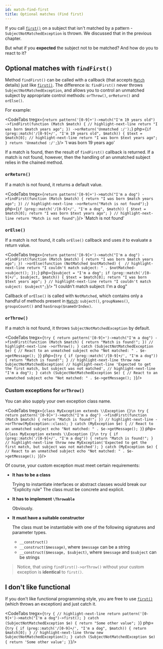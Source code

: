 ```yaml
---
id: match-find-first
title: Optional matches (Find first)
---
```



If you call [`first()`] on a subject that isn't matched by a pattern - `SubjectNotMatchedException` is
thrown. We discussed that in the previous chapter.

But what if you **expected** the subject not to be matched? And how do you to react to it? 

## Optional matches with `findFirst()`

Method `findFirst()` can be called with a callback (that accepts [`Match`] details) just
like [`first()`]. The difference is: `findFirst()` never throws `SubjectNotMatchedException`, and allows you to control
an unmatched subject by appropriate control methods: `orThrow()`, `orReturn()` and `orElse()`.

For example:

<CodeTabs
    tregx={`return pattern('[0-9]+')->match("I'm 19 years old")
   ->findFirst(function (Match $match) {
       // highlight-next-line
       return "I was born $match years ago";
   })
   ->orReturn('Unmatched :/');`}
    php={`if (preg::match('/[0-9]+/', "I'm 19 years old", $match)) {
    $text = $match[0];
    // highlight-next-line
    return "I was born $text years ago";
}
return 'Unmatched :/';`}/>
<Result>'I was born 19 years ago'</Result>

If a match is found, then the result of `findFirst()` callback is returned. If a match is not found, however, then the 
handling of an unmatched subject relies in the chained method.

### `orReturn()`

If a match is not found, it returns a default value.

<CodeTabs
    tregx={`return pattern('[0-9]+')->match("I'm a dog")
    ->findFirst(function (Match $match) {
       return "I was born $match years ago";
    })
    // highlight-next-line
    ->orReturn("Match is not found");`}
    php={`if (preg::match('/[0-9]+/', "I'm a dog", $match)) {
    $text = $match[0];
    return "I was born $text years ago";
}
// highlight-next-line
return "Match is not found";`}/>
<Result>'Match is not found'</Result>

### `orElse()`

If a match is not found, it calls `orElse()` callback and uses *it* to evaluate a return value.

<CodeTabs
    tregx={`return pattern('[0-9]+')->match("I'm a dog")
    ->findFirst(function (Match $match) {
       return "I was born $match years ago";
    })
    ->orElse(function (NotMatched $notMatched) { 
        // highlight-next-line
        return "I couldn't match subject: " . $notMatched->subject();
    });`}
    php={`$subject = "I'm a dog";
if (preg::match('/[0-9]+/', $subject, $match)) {
    $text = $match[0];
    return "I was born $text years ago";
}
// highlight-next-line
return "I couldn't match subject: $subject";`}/>
<Result>"I couldn't match subject: I'm a dog"</Result>

Callback of `orElse()` is called with `NotMatched`, which contains only a handful of methods
present in [`Match`]: `subject()`, `groupNames()`, `groupsCount()` and `hasGroup($nameOrIndex)`.

### `orThrow()`

If a match is not found, it throws `SubjectNotMatchedException` by default.

<CodeTabs
    tregx={`try {
    return pattern('[0-9]+')->match("I'm a dog")
        ->findFirst(function (Match $match) {
            return "Match is found!";
        })
        // highlight-next-line
        ->orThrow();
}
catch (SubjectNotMatchedException $e) {
    // React to an unmatched subject
    echo "Not matched: " . $e->getMessage();
}`}
     php={`try {
    if (preg::match('/[0-9]+/', "I'm a dog")) {
        return "Match is found!";
    }
    // highlight-next-line
    throw new SubjectNotMatchedException(
        // highlight-next-line
        'Expected to get the first match, but subject was not matched',
        // highlight-next-line
        "I'm a dog");
}
catch (SubjectNotMatchedException $e) {
    // React to an unmatched subject
    echo "Not matched: " . $e->getMessage();
}`}/>

### Custom exceptions for `orThrow()`

You can also supply your own exception class name.

<CodeTabs
    tregx={`class MyException extends \\Exception {}\n
try {
    return pattern('[0-9]+')->match("I'm a dog")
        ->findFirst(function (Match $match) {
            return "Match is found!";
        })
        // highlight-next-line
        ->orThrow(MyException::class);
}
catch (MyException $e) {
    // React to an unmatched subject
    echo "Not matched: " . $e->getMessage();
}`}
     php={`class MyException extends \\Exception {}\n
try {
    if (preg::match('/[0-9]+/', "I'm a dog")) {
        return "Match is found!";
    } 
    // highlight-next-line
    throw new MyException('Expected to get the first match, but subject was not matched');
}
catch (MyException $e) {
    // React to an unmatched subject
    echo "Not matched: " . $e->getMessage();
}`}/>

Of course, your custom exception must meet certain requirements:

- **It has to be a class**
  
  Trying to instantiate interfaces or abstract classes would break our "Explicity rule"
  The class must be concrete and explicit.

- **It has to implement `\Throwable`**
  
  Obviously.

- **It must have a suitable constructor**

  The class must be instantiable with one of the following signatures and parameter types.

   - `__construct()`
   - `__construct($message)`, where `$message` can be a string
   - `__construct($message, $subject)`, where `$message` and `$subject` can be strings

> Notice, that using `findFirst()->orThrow()` without your custom exception is **identical** to `first()`.

## I don't like functional

If you don't like functional programming style, you are free to use [`first()`]
(which throws an exception) and just catch it.

<CodeTabs
    tregx={`try {
    // highlight-next-line
    return pattern('[0-9]+')->match("I'm a dog")->first();
}
catch (SubjectNotMatchedException $e) {
    return "Some other value";
}`}
    php={`try {
    if (preg::match('/[0-9]+/', "I'm a dog", $match)) {
        return $match[0];
    }
    // highlight-next-line
    throw new SubjectNotMatchedException();
}
catch (SubjectNotMatchedException $e) {
    return 'Some other value';
}`}/>

[`first()`]: match-first.mdx
[`Match`]: match-details.md
